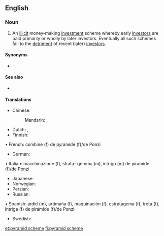 {{also|pyramid-scheme}}
==English==
{{wikipedia}}

===Noun===
{{en-noun|head=[[pyramid]] [[scheme]]}}

# An [[illicit]] money-making [[investment]] scheme whereby early [[investors]] are paid primarily or wholly by later investors. Eventually all such schemes fail to the [[detriment]] of recent (later) [[investors]].

====Synonyms====
* {{l|en|pyramid selling scheme}}

====See also====
* {{l|en|Ponzi scheme}}

====Translations====
{{trans-top|illicit money-making scheme}}
* Chinese:
*: Mandarin: {{t+|cmn|層壓式推銷|sc=Hani}}, {{t+|cmn|层压式推销|tr=céngyāshì tuīxiāo|sc=Hani}}
* Dutch: {{t|nl|pyramidesysteem|n}}, {{t|nl|pyramidespel|n}}
* Finnish: {{t|fi|pyramidihuijaus}}
{{trans-mid}}
• French:  combine (f) de pyramide (f)/de Ponzi
* German: {{t+|de|Schneeballsystem|n}}
• Italian:  macchinazione (f), strata-
gemma (m), intrigo (m) de piramide (f)/de Ponzi
* Japanese: {{t|ja|無限連鎖講|tr=むげんれんさこう, mugenrensakō}}
* Norwegian: {{t|no|pyramidespill|n}}
* Persian: {{t|fa|طرح هرمی|tr=tarh-e herami|sc=fa-Arab}}
* Russian: {{t+|ru|финансовая пирами́да}}
• Spanish:  ardid (m), artimaña (f), maquinación (f), estratagema (f), treta (f), intriga (f) de pirámide (f)/de Ponzi
* Swedish: {{t|sv|pyramidspel|n}}
{{trans-bottom}}

[[et:pyramid scheme]]
[[fi:pyramid scheme]]